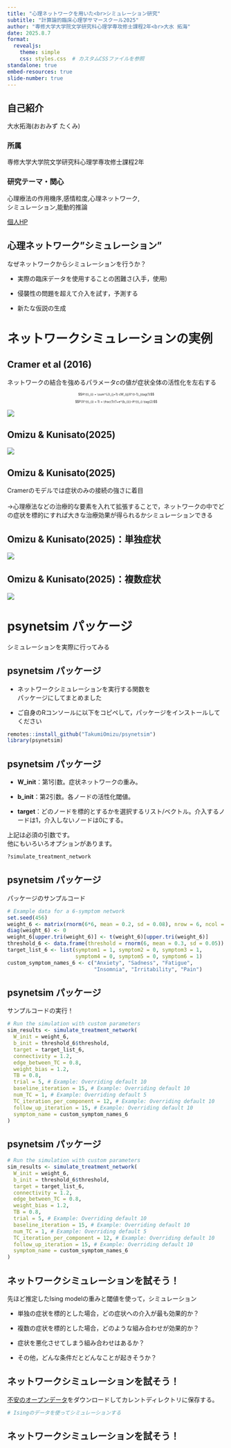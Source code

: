 ```yaml
---
title: "心理ネットワークを用いた<br>シミュレーション研究"
subtitle: "計算論的臨床心理学サマースクール2025"
author: "専修大学大学院文学研究科心理学専攻修士課程2年<br>大水 拓海"
date: 2025.8.7
format: 
  revealjs:
    theme: simple
    css: styles.css  # カスタムCSSファイルを参照
standalone: true
embed-resources: true
slide-number: true
---
```


## 自己紹介 {#columns-syntax}

大水拓海(おおみず たくみ)


### 所属

専修大学大学院文学研究科心理学専攻修士課程2年


### 研究テーマ・関心

心理療法の作用機序,感情粒度,心理ネットワーク, <br> シミュレーション,能動的推論



[個人HP](https://psytakumio.github.io/takumiomizu/index.html)



## 心理ネットワーク”シミュレーション”


なぜネットワークからシミュレーションを行うか？

- 実際の臨床データを使用することの困難さ(入手，使用)

- 侵襲性の問題を超えて介入を試す，予測する

- 新たな仮説の生成

# ネットワークシミュレーションの実例


## Cramer et al (2016)


ネットワークの結合を強めるパラメータ$c$の値が症状全体の活性化を左右する

<div style="font-size: 0.5em;">

$$A^{t}_{i} = \sum^{J}_{j=1} cW_{ij}X^{t-1}_j\tag{1}$$

$$P(X^{t}_{i} = 1) = \frac{1}{1+e^{b_{i}}-A^{t}_i} \tag{2}$$

</div>


![](slidefig/cramerfig.jpg)


## Omizu & Kunisato(2025)

![](slidefig/JPR1.png)





## Omizu & Kunisato(2025)

Cramerのモデルでは症状のみの接続の強さに着目
<br>
<br>
→心理療法などの治療的な要素を入れて拡張することで，ネットワークの中でどの症状を標的にすれば大きな治療効果が得られるかシミュレーションできる




## Omizu & Kunisato(2025)：単独症状

![](slidefig/jpr_res.jpg)

## Omizu & Kunisato(2025)：複数症状


![](slidefig/jpr_res2.jpg)

# psynetsim パッケージ

シミュレーションを実際に行ってみる


## psynetsim パッケージ

- ネットワークシミュレーションを実行する関数を<br>パッケージにしてまとめました

- ご自身のRコンソールに以下をコピペして，パッケージをインストールしてください

```r
remotes::install_github("TakumiOmizu/psynetsim")
library(psynetsim)
```



## psynetsim パッケージ


- **W_init**：第1引数。症状ネットワークの重み。

- **b_init**：第2引数。各ノードの活性化閾値。

- **target**：どのノードを標的とするかを選択するリスト/ベクトル。介入するノードは1，介入しないノードは0にする。

上記は必須の引数です。
<br>他にもいろいろオプションがあります。


```r
?simulate_treatment_network
```



## psynetsim パッケージ

パッケージのサンプルコード
```r
# Example data for a 6-symptom network
set.seed(456)
weight_6 <- matrix(rnorm(6*6, mean = 0.2, sd = 0.08), nrow = 6, ncol = 6)
diag(weight_6) <- 0
weight_6[upper.tri(weight_6)] <- t(weight_6)[upper.tri(weight_6)]
threshold_6 <- data.frame(threshold = rnorm(6, mean = 0.3, sd = 0.05))
target_list_6 <- list(symptom1 = 1, symptom2 = 0, symptom3 = 1,
                      symptom4 = 0, symptom5 = 0, symptom6 = 1)
custom_symptom_names_6 <- c("Anxiety", "Sadness", "Fatigue",
                            "Insomnia", "Irritability", "Pain")
```



## psynetsim パッケージ

サンプルコードの実行！

```r
# Run the simulation with custom parameters
sim_results <- simulate_treatment_network(
  W_init = weight_6,
  b_init = threshold_6$threshold,
  target = target_list_6,
  connectivity = 1.2,
  edge_between_TC = 0.8,
  weight_bias = 1.2,
  TB = 0.8,
  trial = 5, # Example: Overriding default 10
  baseline_iteration = 15, # Example: Overriding default 10
  num_TC = 1, # Example: Overriding default 5
  TC_iteration_per_component = 12, # Example: Overriding default 10
  follow_up_iteration = 15, # Example: Overriding default 10
  symptom_name = custom_symptom_names_6
)
```


## psynetsim パッケージ

```r
# Run the simulation with custom parameters
sim_results <- simulate_treatment_network(
  W_init = weight_6,
  b_init = threshold_6$threshold,
  target = target_list_6,
  connectivity = 1.2,
  edge_between_TC = 0.8,
  weight_bias = 1.2,
  TB = 0.8,
  trial = 5, # Example: Overriding default 10
  baseline_iteration = 15, # Example: Overriding default 10
  num_TC = 1, # Example: Overriding default 5
  TC_iteration_per_component = 12, # Example: Overriding default 10
  follow_up_iteration = 15, # Example: Overriding default 10
  symptom_name = custom_symptom_names_6
)
```


## ネットワークシミュレーションを試そう！

先ほど推定したIsing modelの重みと閾値を使って，シミュレーション


- 単独の症状を標的とした場合，どの症状への介入が最も効果的か？

- 複数の症状を標的とした場合，どのような組み合わせが効果的か？

- 症状を悪化させてしまう組み合わせはあるか？

- その他，どんな条件だとどんなことが起きそうか？

## ネットワークシミュレーションを試そう！


[不安のオープンデータ](https://journals.plos.org/plosone/article?id=10.1371/journal.pone.0182162#sec015)をダウンロードしてカレントディレクトリに保存する。


```r
# Isingのデータを使ってシミュレーションする

```


## ネットワークシミュレーションを試そう！
